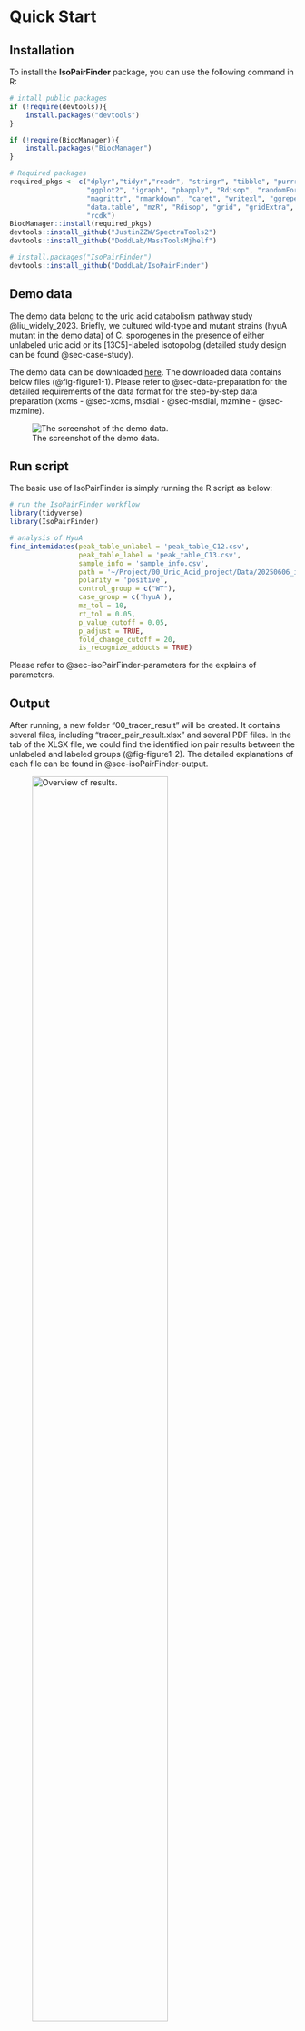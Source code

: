 # Quick Start {#sec-quick-start}

## Installation
To install the **IsoPairFinder** package, you can use the following command in R:
```r
# intall public packages
if (!require(devtools)){
    install.packages("devtools")
}

if (!require(BiocManager)){
    install.packages("BiocManager")
}

# Required packages
required_pkgs <- c("dplyr","tidyr","readr", "stringr", "tibble", "purrr",
                   "ggplot2", "igraph", "pbapply", "Rdisop", "randomForest", "pryr", 
                   "magrittr", "rmarkdown", "caret", "writexl", "ggrepel", "crayon", 
                   "data.table", "mzR", "Rdisop", "grid", "gridExtra", "RaMS", "knitr",
                   "rcdk")
BiocManager::install(required_pkgs)
devtools::install_github("JustinZZW/SpectraTools2")
devtools::install_github("DoddLab/MassToolsMjhelf")

# install.packages("IsoPairFinder")
devtools::install_github("DoddLab/IsoPairFinder")
```

## Demo data
The demo data belong to the uric acid catabolism pathway study @liu_widely_2023. Briefly, we cultured wild-type and mutant strains (hyuA mutant in the demo data) of C. sporogenes in the presence of either unlabeled uric acid or its [13C5]-labeled isotopolog (detailed study design can be found @sec-case-study). 

The demo data can be downloaded [here](https://github.com/DoddLab/IsoPairFinder_demo_data). The downloaded data contains below files (@fig-figure1-1). Please refer to @sec-data-preparation for the detailed requirements of the data format for the step-by-step data preparation (xcms - @sec-xcms, msdial - @sec-msdial, mzmine - @sec-mzmine). 

![The screenshot of the demo data.](/images/figure1_1.png){.align-center #fig-figure1-1}

## Run script
The basic use of IsoPairFinder is simply running the R script as below:

```r

# run the IsoPairFinder workflow
library(tidyverse)
library(IsoPairFinder)

# analysis of HyuA 
find_intemidates(peak_table_unlabel = 'peak_table_C12.csv',
                 peak_table_label = 'peak_table_C13.csv',
                 sample_info = 'sample_info.csv',
                 path = '~/Project/00_Uric_Acid_project/Data/20250606_isopairfind_test/Demo_data_msdial/',
                 polarity = 'positive',
                 control_group = c("WT"),
                 case_group = c('hyuA'),
                 mz_tol = 10,
                 rt_tol = 0.05,
                 p_value_cutoff = 0.05,
                 p_adjust = TRUE,
                 fold_change_cutoff = 20,
                 is_recognize_adducts = TRUE)

```    

Please refer to @sec-isoPairFinder-parameters for the explains of parameters. 

## Output
After running, a new folder “00_tracer_result” will be created. It contains several files, including “tracer_pair_result.xlsx” and several PDF files. In the tab of the XLSX file, we could find the identified ion pair results between the unlabeled and labeled groups (@fig-figure1-2). The detailed explanations of each file can be found in @sec-isoPairFinder-output.

![Overview of results.](/images/figure1_2.png){width=75% .align-center #fig-figure1-2}